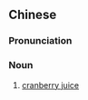 {{also|红莓汁}}
==Chinese==
{{zh-forms|s=红莓汁|type=21}}

===Pronunciation===
{{zh-pron
|m=hóngméizhī
|c=hung4 mui4 zap1,hung4 mui4-2 zap1
|cat=n
}}

===Noun===
{{zh-noun}}

# [[cranberry juice]]

{{zh-cat|Beverages}}